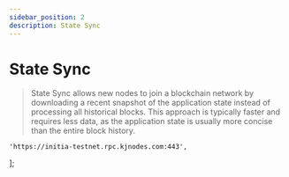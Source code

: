 ```yaml
---
sidebar_position: 2
description: State Sync
---
```


# State Sync

> State Sync allows new nodes to join a blockchain network by downloading a recent snapshot of the application state instead of processing all historical blocks. This approach is typically faster and requires less data, as the application state is usually more concise than the entire block history.



	'https://initia-testnet.rpc.kjnodes.com:443',
];



<SelectPaste endpoints={endpoints} codeTemplate={stateSync} home={home} binary={binary} tip="Click on any RPC to paste it into the code block." />